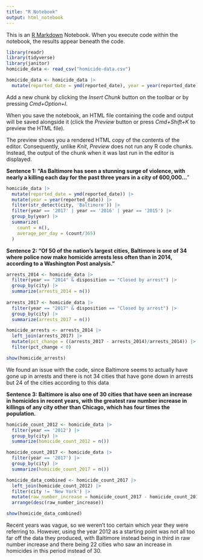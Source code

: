 ```yaml
---
title: "R Notebook"
output: html_notebook
---
```


This is an [R Markdown](http://rmarkdown.rstudio.com) Notebook. When you execute code within the notebook, the results appear beneath the code.

```r
library(readr)
library(tidyverse)
library(janitor)
homicide_data <- read_csv("homicide-data.csv")

homicide_data <- homicide_data |>
  mutate(reported_date = ymd(reported_date), year = year(reported_date)) 
```

Add a new chunk by clicking the *Insert Chunk* button on the toolbar or by pressing *Cmd+Option+I*.

When you save the notebook, an HTML file containing the code and output will be saved alongside it (click the *Preview* button or press *Cmd+Shift+K* to preview the HTML file).

The preview shows you a rendered HTML copy of the contents of the editor. Consequently, unlike *Knit*, *Preview* does not run any R code chunks. Instead, the output of the chunk when it was last run in the editor is displayed.

**Sentence 1: "As Baltimore has seen a stunning surge of violence, with nearly a killing each day for the past three years in a city of 600,000...**"

```r
homicide_data |>
  mutate(reported_date = ymd(reported_date)) |>
  mutate(year = year(reported_date)) |>
  filter(str_detect(city, 'Baltimore')) |>
  filter(year == '2017' | year == '2016' | year == '2015') |>
  group_by(year) |>
  summarize(
    count = n(),
    average_per_day = (count/365)
  )
```

**Sentence 2: "Of 50 of the nation's largest cities, Baltimore is one of 34 where police now make homicide arrests less often than in 2014, according to a Washington Post analysis."**

```r
arrests_2014 <- homicide_data |>
  filter(year == "2014" & disposition == "Closed by arrest") |>
  group_by(city) |>
  summarize(arrests_2014 = n())
  
arrests_2017 <- homicide_data |>
  filter(year == "2017" & disposition == "Closed by arrest") |>
  group_by(city) |>
  summarize(arrests_2017 = n())

homicide_arrests <- arrests_2014 |>
  left_join(arrests_2017) |>
  mutate(pct_change = ((arrests_2017 - arrests_2014)/arrests_2014)) |>
  filter(pct_change < 0)

show(homicide_arrests)
```

We found an issue with the code, since Baltimore seems to actually have gone up in arrests and there is not 34 cities that have gone down in arrests but 24 of the cities according to this data

**Sentence 3: Baltimore is also one of 30 cities that have seen an increase in homicides in recent years, with the greatest raw number increase in killings of any city other than Chicago, which has four times the population.**

```r

homicide_count_2012 <- homicide_data |>
  filter(year == '2012') |>
  group_by(city) |>
  summarize(homicide_count_2012 = n())

homicide_count_2017 <- homicide_data |>
  filter(year == '2017') |>
  group_by(city) |>
  summarize(homicide_count_2017 = n())

homicide_data_combined <- homicide_count_2017 |>
  left_join(homicide_count_2012) |>
  filter(city != 'New York') |>
  mutate(raw_number_increase = homicide_count_2017 - homicide_count_2012) |>
  arrange(desc(raw_number_increase))

show(homicide_data_combined)
```

Recent years was vague, so we weren't too certain which year they were referring to. However, using the year 2012 as a starting point was not all too far off the data they produced, with Baltimore instead being in third in raw number increase and there being 22 cities who saw an increase in homicides in this period instead of 30.
